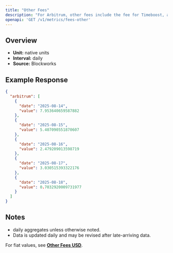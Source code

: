 ```yaml
---
title: "Other Fees"
description: "For Arbitrum, other fees include the fee for Timeboost, an priroty auction for access to transactions with no delay compared to 200ms delay for the chain's sequencer"
openapi: 'GET /v1/metrics/fees-other'
---
```


## Overview

- **Unit:** native units
- **Interval:** daily
- **Source:** Blockworks

## Example Response

```json
{
  "arbitrum": [
    {
      "date": "2025-08-14",
      "value": 7.953640659587882
    },
    {
      "date": "2025-08-15",
      "value": 5.407090551870607
    },
    {
      "date": "2025-08-16",
      "value": 2.479209013598719
    },
    {
      "date": "2025-08-17",
      "value": 3.030515393322176
    },
    {
      "date": "2025-08-18",
      "value": 0.7032920009731977
    }
  ]
}
```

## Notes
- daily aggregates unless otherwise noted.
- Data is updated daily and may be revised after late-arriving data.


<Note>For fiat values, see **[Other Fees USD](./fees-other-usd)**.</Note>